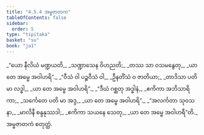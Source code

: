 ```yaml
---
title: "4.5.4 အမ္ဗဇာတက"
tableOfContents: false
sidebar:
  order: 5
type: "tipitaka"
basket: "su"
book: "ja1"
---
```



<DynamicBreadcrumb />

<Division number="173" book="ja1">

<Paragraph number="1106" type="verses" book="ja1">
_“ယော နီလိယံ မဏ္ဍယတိ,_  
_သဏ္ဍာသေန ဝိဟညတိ;_  
_တဿ သာ ဝသမနွေတု,_  
_ယာ တေ အမ္ဗေ အဝါဟရိ”._  

</Paragraph>

</Division>
<Division number="174" book="ja1">

<Paragraph number="1107" type="verses" book="ja1">
_“ဝီသံ ဝါ ပဉ္စဝီသံ ဝါ,_  
_ဦနတိံသံ ဝ ဇာတိယာ;_  
_တာဒိသာ ပတိ မာ လဒ္ဓါ,_  
_ယာ တေ အမ္ဗေ အဝါဟရိ”._  

</Paragraph>

</Division>
<Division number="175" book="ja1">

<Paragraph number="1108" type="verses" book="ja1">
_“ဒီဃံ ဂစ္ဆတု အဒ္ဓါနံ,_  
_ဧကိကာ အဘိသာရိကာ;_  
_သင်္ကေတေ ပတိ မာ အဒ္ဒ,_  
_ယာ တေ အမ္ဗေ အဝါဟရိ”._  

</Paragraph>

</Division>
<Division number="176" book="ja1">

<Paragraph number="1109" type="verses" book="ja1">
_“အလင်္ကတာ သုဝသနာ,_  
_မာလိနီ စန္ဒနုဿဒါ;_  
_ဧကိကာ သယနေ သေတု,_  
_ယာ တေ အမ္ဗေ အဝါဟရီ”တိ._  


</Paragraph>
</Division>

<Paragraph number="1110" type="center" book="ja1">
အမ္ဗဇာတကံ စတုတ္ထံ.
</Paragraph>